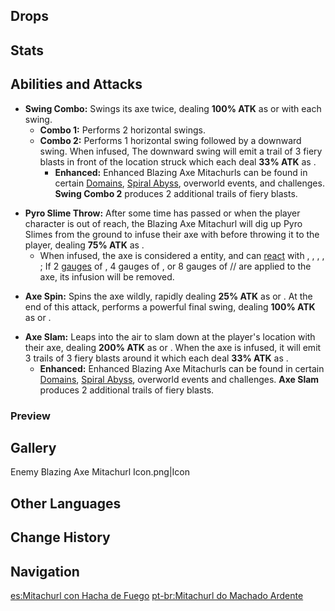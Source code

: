 {{Enemy Infobox
|image    = <gallery>
Enemy Blazing Axe Mitachurl.png|Archive
Enemy Blazing Axe Mitachurl Full Artwork.png|Full Art
</gallery>
|family   = Hilichurls
|group    = Mitachurls
|type     = Elite Enemies
|element  = Pyro
|ability1 = Elemental Infusion
}}
{{Description|Muscular hilichurls who wield large two-handed axes.<br />Attacks with large strikes, and will use Pyro Slimes to infuse their axes with Pyro. They are very lethal.<br />Usually, repeated quenching a weapon the way a Blazing Axe Mitachurl does will decrease the hardness of the metal and cause the axe-head's edge to chip more easily. But such is the strength of the mitachurls that even should the edge disappear altogether, they can still use their axes as hammers.|[[Archive]]}}
{{Enemy Intro}}

==Drops==
{{Drops|Mitachurls}}

==Stats==
{{Enemy Stats|phys_res=30%|hp_ratio=3|atk_ratio=2.4|hp_type=1}}

==Abilities and Attacks==
* '''Swing Combo:''' Swings its axe twice, dealing '''100% ATK''' as {{Color|Physical DMG}} or {{Color|Pyro DMG}} with each swing.
** '''Combo 1:''' Performs 2 horizontal swings.
** '''Combo 2:''' Performs 1 horizontal swing followed by a downward swing. When infused, The downward swing will emit a trail of 3 fiery blasts in front of the location struck which each deal '''33% ATK''' as {{Color|AoE Pyro DMG}}.
*** '''Enhanced:''' Enhanced Blazing Axe Mitachurls can be found in certain [[Domains]], [[Spiral Abyss]], overworld events, and challenges. '''Swing Combo 2''' produces 2 additional trails of fiery blasts.

* '''Pyro Slime Throw:''' After some time has passed or when the player character is out of reach, the Blazing Axe Mitachurl will dig up Pyro Slimes from the ground to infuse their axe with {{Pyro}} before throwing it to the player, dealing '''75% ATK''' as {{Color|Physical DMG}}.
** When infused, the axe is considered a {{Pyro}} entity, and can [[Elemental Reactions|react]] with {{Hydro}}, {{Cryo}}, {{Electro}}, {{Anemo}}, {{Geo}}; If 2 [[Gauge Unit Theory|gauges]] of {{Hydro}}, 4 gauges of {{Electro}}, or 8 gauges of {{Cryo}}/{{Anemo}}/{{Geo}} are applied to the axe, its infusion will be removed.

* '''Axe Spin:''' Spins the axe wildly, rapidly dealing '''25% ATK''' as {{Color|Physical DMG}} or {{Color|Pyro DMG}}. At the end of this attack, performs a powerful final swing, dealing '''100% ATK''' as {{Color|Physical DMG}} or {{Color|Pyro DMG}}.

* '''Axe Slam:''' Leaps into the air to slam down at the player's location with their axe, dealing '''200% ATK''' as {{Color|AoE Physical DMG}} or {{Color|AoE Pyro DMG}}. When the axe is infused, it will emit 3 trails of 3 fiery blasts around it which each deal '''33% ATK''' as {{Color|AoE Pyro DMG}}.
** '''Enhanced:''' Enhanced Blazing Axe Mitachurls can be found in certain [[Domains]], [[Spiral Abyss]], overworld events and challenges. '''Axe Slam''' produces 2 additional trails of fiery blasts.

===Preview===
{{Preview
|size=185px
|file1=Pyro Mitachurl Swing Combo 1
|caption1=Swing Combo 1

|file2=Pyro Mitachurl Swing Combo 1 Infused
|caption2=Swing Combo 1 ({{Color|Pyro|Infused}})

|file3=Pyro Mitachurl Swing Combo 2
|caption3=Swing Combo 2

|file4=Pyro Mitachurl Swing Combo 2 Infused
|caption4=Swing Combo 2 ({{Color|Pyro|Infused}})

|file5=Pyro Mitachurl Swing Combo 2 Infused Enhanced
|caption5=Swing Combo 2 ({{Color|Pyro|Infused}}, Enhanced)

|file6=Pyro Mitachurl Pyro Slime Throw
|caption6=Pyro Slime Throw

|file7=Pyro Mitachurl Axe Spin
|caption7=Axe Spin

|file8=Pyro Mitachurl Axe Spin Infused
|caption8=Axe Spin ({{Color|Pyro|Infused}})

|file9=Pyro Mitachurl Axe Slam
|caption9=Axe Slam

|file10=Pyro Mitachurl Axe Slam Infused
|caption10=Axe Slam ({{Color|Pyro|Infused}})

|file11=Pyro Mitachurl Axe Slam Infused Enhanced
|caption11=Axe Slam ({{Color|Pyro|Infused}}, Enhanced)
}}

==Gallery==
<gallery hideaddbutton="true" captionalign="center">
Enemy Blazing Axe Mitachurl Icon.png|Icon
</gallery>

==Other Languages==
{{Other Languages
|en      = Blazing Axe Mitachurl
|zhs     = 火斧丘丘暴徒
|zhs_rm  = Huǒ Fǔ Qiūqiū Bàotú
|zht     = 火斧丘丘暴徒
|zht_rm  = Huǒ Fǔ Qiūqiū Bàotú
|zh_tl   = Fire Axe Hilichurl Thug
|ja      = ヒルチャール暴徒・炎斧
|ja_rm   = Hiruchaaru Bouto - Honoo Ono
|ja_tl   = Hilichurl Thug - Flaming Axe
|ko      = 불도끼 츄츄 폭도
|ko_rm   = Bukdokki Chyuchyu Pokdo
|ko_tl   = Fire-axe Hilichurl Rioter
|es      = Mitachurl con Hacha de Fuego
|es_tl   = Mitachurl With Fire Axe
|fr      = Brutoviandu avec hache Pyro
|fr_tl   = Pyro Axe Hilimita
|ru      = Митачурл с огненным топором
|ru_tl   = 
|th      = Blazing Axe Mitachurl
|vi      = Bạo Đồ Hilichurl Búa Lửa
|vi_tl   = Fire Axe Hilichurl Thug
|de      = Mitachurl mit Feueraxt
|de_tl   = Mitachurl with Fire Axe
|id      = Blazing Axe Mitachurl
|pt      = Mitachurl do Machado Ardente
|pt_tl   = 
}}

==Change History==
{{Change History|1.0}}

==Navigation==
{{Enemy Navbox|type=Elite}}

[[es:Mitachurl con Hacha de Fuego]]
[[pt-br:Mitachurl do Machado Ardente]]